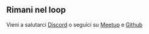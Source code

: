 ## Rimani nel loop

Vieni a salutarci [Discord](https://discord.gg/FzZvj6Rk) o seguici su [Meetup]() e [Github](https://github.com/firenzejs)
